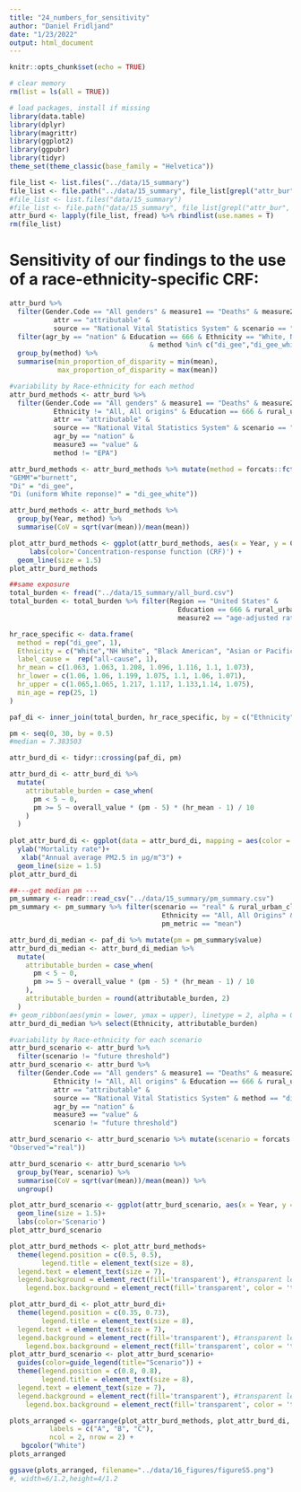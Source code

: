 ```yaml
---
title: "24_numbers_for_sensitivity"
author: "Daniel Fridljand"
date: "1/23/2022"
output: html_document
---
```


```r
knitr::opts_chunk$set(echo = TRUE)
```

```r
# clear memory
rm(list = ls(all = TRUE))

# load packages, install if missing
library(data.table)
library(dplyr)
library(magrittr)
library(ggplot2)
library(ggpubr)
library(tidyr)
theme_set(theme_classic(base_family = "Helvetica"))
```

```r
file_list <- list.files("../data/15_summary")
file_list <- file.path("../data/15_summary", file_list[grepl("attr_bur", file_list)])
#file_list <- list.files("data/15_summary")
#file_list <- file.path("data/15_summary", file_list[grepl("attr_bur", file_list)])
attr_burd <- lapply(file_list, fread) %>% rbindlist(use.names = T)
rm(file_list)
```

# Sensitivity of our findings to the use of a race-ethnicity-specific CRF:
```r
attr_burd %>%
  filter(Gender.Code == "All genders" & measure1 == "Deaths" & measure2 == "age-adjusted rate per 100,000" &
           attr == "attributable" &
           source == "National Vital Statistics System" & scenario == "real") %>% 
  filter(agr_by == "nation" & Education == 666 & Ethnicity == "White, Not Hispanic or Latino" & measure3 == "proportion of disparity to Black or African American attributable" & rural_urban_class == "All"
                                   & method %in% c("di_gee","di_gee_white") & Year %in% 2000:2015) %>%
  group_by(method) %>%
  summarise(min_proportion_of_disparity = min(mean),
            max_proportion_of_disparity = max(mean))

```

```r
#variability by Race-ethnicity for each method
attr_burd_methods <- attr_burd %>%
  filter(Gender.Code == "All genders" & measure1 == "Deaths" & measure2 == "age-adjusted rate per 100,000" &
           Ethnicity != "All, All origins" & Education == 666 & rural_urban_class == "All" &
           attr == "attributable" &
           source == "National Vital Statistics System" & scenario == "real" &
           agr_by == "nation" & 
           measure3 == "value" &
           method != "EPA")

attr_burd_methods <- attr_burd_methods %>% mutate(method = forcats::fct_recode(method,
"GEMM"="burnett",
"Di" = "di_gee",
"Di (uniform White reponse)" = "di_gee_white"))

attr_burd_methods <- attr_burd_methods %>% 
  group_by(Year, method) %>%
  summarise(CoV = sqrt(var(mean))/mean(mean))

plot_attr_burd_methods <- ggplot(attr_burd_methods, aes(x = Year, y = CoV, color = method)) +
     labs(color='Concentration-response function (CRF)') +
  geom_line(size = 1.5)
plot_attr_burd_methods
```

```r
##same exposure
total_burden <- fread("../data/15_summary/all_burd.csv")
total_burden <- total_burden %>% filter(Region == "United States" & 
                                          Education == 666 & rural_urban_class == "All" & measure1 == "Deaths" &
                                          measure2 == "age-adjusted rate per 100,000" & Year == 2016)

hr_race_specific <- data.frame(
  method = rep("di_gee", 1),
  Ethnicity = c("White","NH White", "Black American", "Asian or Pacific Islander", "Hispanic or Latino White", "American Indian or Alaska Native", "All"), # TODO
  label_cause =  rep("all-cause", 1),
  hr_mean = c(1.063, 1.063, 1.208, 1.096, 1.116, 1.1, 1.073),
  hr_lower = c(1.06, 1.06, 1.199, 1.075, 1.1, 1.06, 1.071),
  hr_upper = c(1.065,1.065, 1.217, 1.117, 1.133,1.14, 1.075),
  min_age = rep(25, 1)
)

paf_di <- inner_join(total_burden, hr_race_specific, by = c("Ethnicity"))

pm <- seq(0, 30, by = 0.5)
#median = 7.383503

attr_burd_di <- tidyr::crossing(paf_di, pm)

attr_burd_di <- attr_burd_di %>%
  mutate(
    attributable_burden = case_when(
      pm < 5 ~ 0,
      pm >= 5 ~ overall_value * (pm - 5) * (hr_mean - 1) / 10
    )
  ) 
  
plot_attr_burd_di <- ggplot(data = attr_burd_di, mapping = aes(color = Ethnicity, x = pm, y = attributable_burden)) +
  ylab("Mortality rate")+
   xlab("Annual average PM2.5 in μg/m^3") +
  geom_line(size = 1.5)
plot_attr_burd_di
```

```r
##---get median pm ---
pm_summary <- readr::read_csv("../data/15_summary/pm_summary.csv") 
pm_summary <- pm_summary %>% filter(scenario == "real" & rural_urban_class == "All" & Region == "United States" &
                                      Ethnicity == "All, All Origins" & Education == 666 & Year == 2016 &
                                      pm_metric == "mean")

attr_burd_di_median <- paf_di %>% mutate(pm = pm_summary$value)
attr_burd_di_median <- attr_burd_di_median %>%
  mutate(
    attributable_burden = case_when(
      pm < 5 ~ 0,
      pm >= 5 ~ overall_value * (pm - 5) * (hr_mean - 1) / 10
    ),
    attributable_burden = round(attributable_burden, 2)
  )
#+ geom_ribbon(aes(ymin = lower, ymax = upper), linetype = 2, alpha = 0, show.legend = FALSE) 
attr_burd_di_median %>% select(Ethnicity, attributable_burden)
```

```r
#variability by Race-ethnicity for each scenario
attr_burd_scenario <- attr_burd %>% 
  filter(scenario != "future threshold")
attr_burd_scenario <- attr_burd %>%
  filter(Gender.Code == "All genders" & measure1 == "Deaths" & measure2 == "age-adjusted rate per 100,000" &
           Ethnicity != "All, All origins" & Education == 666 & rural_urban_class == "All" &
           attr == "attributable" &
           source == "National Vital Statistics System" & method == "di_gee" &
           agr_by == "nation" & 
           measure3 == "value" &
           scenario != "future threshold")

attr_burd_scenario <- attr_burd_scenario %>% mutate(scenario = forcats::fct_recode(scenario,
"Observed"="real"))

attr_burd_scenario <- attr_burd_scenario %>%
  group_by(Year, scenario) %>%
  summarise(CoV = sqrt(var(mean))/mean(mean)) %>%
  ungroup()

plot_attr_burd_scenario <- ggplot(attr_burd_scenario, aes(x = Year, y = CoV, color = scenario)) +
  geom_line(size = 1.5)+
  labs(color='Scenario')
plot_attr_burd_scenario
```

```r
plot_attr_burd_methods <- plot_attr_burd_methods+ 
  theme(legend.position = c(0.5, 0.5),
        legend.title = element_text(size = 8),
  legend.text = element_text(size = 7),
  legend.background = element_rect(fill='transparent'), #transparent legend bg
    legend.box.background = element_rect(fill='transparent', color = 'transparent') )

plot_attr_burd_di <- plot_attr_burd_di+ 
  theme(legend.position = c(0.35, 0.73),
        legend.title = element_text(size = 8),
  legend.text = element_text(size = 7),
  legend.background = element_rect(fill='transparent'), #transparent legend bg
    legend.box.background = element_rect(fill='transparent', color = 'transparent'))
plot_attr_burd_scenario <- plot_attr_burd_scenario+ 
  guides(color=guide_legend(title="Scenario")) +
  theme(legend.position = c(0.8, 0.8),
        legend.title = element_text(size = 8),
  legend.text = element_text(size = 7),
  legend.background = element_rect(fill='transparent'), #transparent legend bg
    legend.box.background = element_rect(fill='transparent', color = 'transparent'))
```

```r
plots_arranged <- ggarrange(plot_attr_burd_methods, plot_attr_burd_di, plot_attr_burd_scenario , 
          labels = c("A", "B", "C"),
          ncol = 2, nrow = 2) +
   bgcolor("White")
plots_arranged
```

```r
ggsave(plots_arranged, filename="../data/16_figures/figureS5.png")
#, width=6/1.2,height=4/1.2
```

